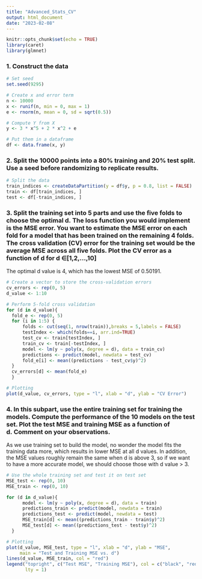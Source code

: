 ```yaml
---
title: "Advanced_Stats_CV"
output: html_document
date: "2023-02-08"
---
```


```r
knitr::opts_chunk$set(echo = TRUE)
library(caret)
library(glmnet)
```

### 1. Construct the data

```r
# Set seed
set.seed(9295)

# Create x and error term
n <- 10000
x <- runif(n, min = 0, max = 1)
e <- rnorm(n, mean = 0, sd = sqrt(0.5))

# Compute Y from X
y <- 3 * x^5 + 2 * x^2 + e

# Put them in a dataframe
df <- data.frame(x, y)
```

### 2. Split the 10000 points into a 80% training and 20% test split. Use a seed before randomizing to replicate results.

```r
# Split the data
train_indices <- createDataPartition(y = df$y, p = 0.8, list = FALSE)
train <- df[train_indices, ]
test <- df[-train_indices, ]

```

### 3. Split the training set into 5 parts and use the five folds to choose the optimal d. The loss function you would implement is the MSE error. You want to estimate the MSE error on each fold for a model that has been trained on the remaining 4 folds. The cross validation (CV) error for the training set would be the average MSE across all five folds. Plot the CV error as a function of d for d ∈[1,2,\...,10]

The optimal d value is 4, which has the lowest MSE of 0.50191.

```r
# Create a vector to store the cross-validation errors
cv_errors <- rep(0, 5)
d_value <- 1:10

# Perform 5-fold cross validation
for (d in d_value){
  fold_e <- rep(0, 5)
  for (i in 1:5) {
      folds <- cut(seq(1, nrow(train)),breaks = 5,labels = FALSE)
      testIndex <- which(folds==i, arr.ind=TRUE)
      test_cv <- train[testIndex, ]
      train_cv <- train[-testIndex, ]
      model <- lm(y ~ poly(x, degree = d), data = train_cv)
      predictions <- predict(model, newdata = test_cv)
      fold_e[i] <- mean((predictions - test_cv$y)^2)
  }
  cv_errors[d] <- mean(fold_e)
  }

# Plotting
plot(d_value, cv_errors, type = "l", xlab = "d", ylab = "CV Error")

```

### 4. In this subpart, use the entire training set for training the models. Compute the performance of the 10 models on the test set. Plot the test MSE and training MSE as a function of d. Comment on your observations.

As we use training set to build the model, no wonder the model fits the training data more, which results in lower MSE at all d values. In addition, the MSE values roughly remain the same when d is above 3, so if we want to have a more accurate model, we should choose those with d value \> 3.

```r
# Use the whole training set and test it on test set
MSE_test <- rep(0, 10)
MSE_train <- rep(0, 10)

for (d in d_value){
      model <- lm(y ~ poly(x, degree = d), data = train)
      predictions_train <- predict(model, newdata = train)
      predictions_test <- predict(model, newdata = test)
      MSE_train[d] <- mean((predictions_train - train$y)^2)
      MSE_test[d] <- mean((predictions_test - test$y)^2)
  }

# Plotting
plot(d_value, MSE_test, type = "l", xlab = "d", ylab = "MSE", 
     main = "Test and Training MSE vs. d")
lines(d_value, MSE_train, col = "red")
legend("topright", c("Test MSE", "Training MSE"), col = c("black", "red"), 
       lty = 1)


```
